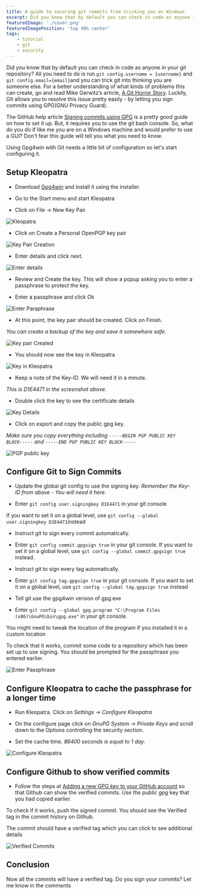 ```yaml
---
title: A guide to securing git commits from tricking you on Windows
excerpt: Did you know that by default you can check in code as anyone in your git repository? This article shows you how to prevent this problem by using a GUI.
featuredImage: './cover.png'
featuredImagePosition: 'top 40% center'
tags:
    - tutorial
    - git
    - security
---
```


Did you know that by default you can check in code as anyone in your git repository? All you need to do is run `git config.username = {username}` and `git config.email={email}`and you can trick git into thinking you are someone else. For a better understanding of what kinds of problems this can create, go and read Mike Gerwitz’s article, [A Git Horror Story](https://mikegerwitz.com/papers/git-horror-story). Luckily, Git allows you to resolve this issue pretty easily - by letting you sign commits using GPG(GNU Privacy Guard).

The GitHub help article [Signing commits using GPG](https://help.github.com/articles/signing-commits-using-gpg/) is a pretty good guide on how to set it up. But, it requires you to use the git bash console. So, what do you do if like me you are on a Windows machine and would prefer to use a GUI? Don't fear this guide will tell you what you need to know.

Using Gpg4win with Git needs a little bit of configuration so let's start configuring it.

## Setup Kleopatra

-   Download [Gpg4win](https://www.gpg4win.org/) and install it using the installer.

-   Go to the Start menu and start Kleopatra

-   Click on File -> New Key Pair

![Kleopatra](./images/secure_git_commits_2.png)

-   Click on Create a Personal OpenPGP key pair

![Key Pair Creation](./images/secure_git_commits_3.png)

-   Enter details and click next.

![Enter details](./images/secure_git_commits_4.png)

-   Review and Create the key. This will show a popup asking you to enter a passphrase to protect the key.

-   Enter a passphrase and click Ok

![Enter Paraphrase](./images/secure_git_commits_5.png)

-   At this point, the key pair should be created. Click on Finish.

_You can create a backup of the key and save it somewhere safe._

![Key pair Created](./images/secure_git_commits_6.png)

-   You should now see the key in Kleopatra

![Key in Kleopatra](./images/secure_git_commits_7.png)

-   Keep a note of the Key-ID. We will need it in a minute.

_This is D1E4471 in the screenshot above._

-   Double click the key to see the certificate details

![Key Details](./images/secure_git_commits_8.png)

-   Click on export and copy the public gpg key.

_Make sure you copy everything including `-----BEGIN PGP PUBLIC KEY BLOCK-----` and `-----END PGP PUBLIC KEY BLOCK-----`_

![PGP public key](./images/secure_git_commits_9.png)

## Configure Git to Sign Commits

-   Update the global git config to use the signing key. _Remember the Key-ID from above - You will need it here._

-   Enter `git config user.signingkey D1E4471` in your git console

If you want to set it on a global level, use `git config --global user.signingkey D1E4471`instead

-   Instruct git to sign every commit automatically.

-   Enter `git config commit.gpgsign true` in your git console. If you want to set it on a global level, use `git config --global commit.gpgsign true` instead.

-   Instruct git to sign every tag automatically.

-   Enter `git config tag.gpgsign true` in your git console. If you want to set it on a global level, use `git config --global tag.gpgsign true` instead

-   Tell git use the gpg4win version of gpg.exe

-   Enter `git config --global gpg.program "C:\Program Files (x86)\GnuPG\bin\gpg.exe"` in your git console.

You might need to tweak the location of the program if you installed it in a custom location

To check that it works, commit some code to a repository which has been set up to use signing. You should be prompted for the passphrase you entered earlier.

![Enter Passphrase](./images/secure_git_commits_10.png)

## Configure Kleopatra to cache the passphrase for a longer time

-   Run Kleopatra. Click on _Settings -> Configure Kleopatra_

-   On the configure page click on _GnuPG System -> Private Keys_ and scroll down to the Options controlling the security section.

-   Set the cache time. _86400 seconds is equal to 1 day._

![Configure Kleopatra](./images/secure_git_commits_11.png)

## Configure Github to show verified commits

-   Follow the steps at [Adding a new GPG key to your GitHub account](https://help.github.com/articles/adding-a-new-gpg-key-to-your-github-account/) so that Github can show the verified commits. _Use the public gpg_ key that you had copied earlier.

To check if it works, push the signed commit. You should see the Verified tag in the commit history on Github.

The commit should have a verified tag which you can click to see additional details

![Verified Commits](./images/secure_git_commits_1.png)

## Conclusion

Now all the commits will have a verified tag. Do you sign your commits? Let me know in the comments
